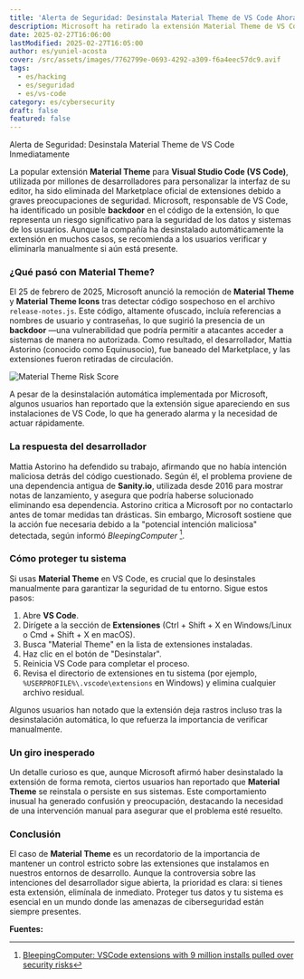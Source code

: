 ```yaml
---
title: 'Alerta de Seguridad: Desinstala Material Theme de VS Code Ahora'
description: Microsoft ha retirado la extensión Material Theme de VS Code por riesgos de seguridad. Descubre por qué y cómo eliminarla manualmente para proteger tu sistema.
date: 2025-02-27T16:06:00
lastModified: 2025-02-27T16:05:00
author: es/yuniel-acosta
cover: /src/assets/images/7762799e-0693-4292-a309-f6a4eec57dc9.avif
tags:
  - es/hacking
  - es/seguridad
  - es/vs-code
category: es/cybersecurity
draft: false
featured: false
---
```

Alerta de Seguridad: Desinstala Material Theme de VS Code Inmediatamente

La popular extensión **Material Theme** para **Visual Studio Code (VS Code)**, utilizada por millones de desarrolladores para personalizar la interfaz de su editor, ha sido eliminada del Marketplace oficial de extensiones debido a graves preocupaciones de seguridad. Microsoft, responsable de VS Code, ha identificado un posible **backdoor** en el código de la extensión, lo que representa un riesgo significativo para la seguridad de los datos y sistemas de los usuarios. Aunque la compañía ha desinstalado automáticamente la extensión en muchos casos, se recomienda a los usuarios verificar y eliminarla manualmente si aún está presente.

### ¿Qué pasó con Material Theme?

El 25 de febrero de 2025, Microsoft anunció la remoción de **Material Theme** y **Material Theme Icons** tras detectar código sospechoso en el archivo `release-notes.js`. Este código, altamente ofuscado, incluía referencias a nombres de usuario y contraseñas, lo que sugirió la presencia de un **backdoor** —una vulnerabilidad que podría permitir a atacantes acceder a sistemas de manera no autorizada. Como resultado, el desarrollador, Mattia Astorino (conocido como Equinusocio), fue baneado del Marketplace, y las extensiones fueron retiradas de circulación.

![Material Theme Risk Score](/src/assets/images/47455.avif "Material Theme Risk Score")

A pesar de la desinstalación automática implementada por Microsoft, algunos usuarios han reportado que la extensión sigue apareciendo en sus instalaciones de VS Code, lo que ha generado alarma y la necesidad de actuar rápidamente.

### La respuesta del desarrollador

Mattia Astorino ha defendido su trabajo, afirmando que no había intención maliciosa detrás del código cuestionado. Según él, el problema proviene de una dependencia antigua de **Sanity.io**, utilizada desde 2016 para mostrar notas de lanzamiento, y asegura que podría haberse solucionado eliminando esa dependencia. Astorino critica a Microsoft por no contactarlo antes de tomar medidas tan drásticas. Sin embargo, Microsoft sostiene que la acción fue necesaria debido a la "potencial intención maliciosa" detectada, según informó _BleepingComputer_ [^1].

### Cómo proteger tu sistema

Si usas **Material Theme** en VS Code, es crucial que lo desinstales manualmente para garantizar la seguridad de tu entorno. Sigue estos pasos:

1. Abre **VS Code**.
2. Dirígete a la sección de **Extensiones** (Ctrl + Shift + X en Windows/Linux o Cmd + Shift + X en macOS).
3. Busca "Material Theme" en la lista de extensiones instaladas.
4. Haz clic en el botón de "Desinstalar".
5. Reinicia VS Code para completar el proceso.
6. Revisa el directorio de extensiones en tu sistema (por ejemplo, `%USERPROFILE%\.vscode\extensions` en Windows) y elimina cualquier archivo residual.

Algunos usuarios han notado que la extensión deja rastros incluso tras la desinstalación automática, lo que refuerza la importancia de verificar manualmente.

### Un giro inesperado

Un detalle curioso es que, aunque Microsoft afirmó haber desinstalado la extensión de forma remota, ciertos usuarios han reportado que **Material Theme** se reinstala o persiste en sus sistemas. Este comportamiento inusual ha generado confusión y preocupación, destacando la necesidad de una intervención manual para asegurar que el problema esté resuelto.

### Conclusión

El caso de **Material Theme** es un recordatorio de la importancia de mantener un control estricto sobre las extensiones que instalamos en nuestros entornos de desarrollo. Aunque la controversia sobre las intenciones del desarrollador sigue abierta, la prioridad es clara: si tienes esta extensión, elimínala de inmediato. Proteger tus datos y tu sistema es esencial en un mundo donde las amenazas de ciberseguridad están siempre presentes.

**Fuentes:**
[^1]: [BleepingComputer: VSCode extensions with 9 million installs pulled over security risks](https://www.bleepingcomputer.com/news/security/vscode-extensions-with-9-million-installs-pulled-over-security-risks/)
[^2]: [Hacker News: Material Theme has been pulled from VS Code's marketplace](https://news.ycombinator.com/item?id=43178831)
[^3]: [SecurityOnline: Material Theme Banned Millions of VS Code Users Affected](https://securityonline.info/material-theme-banned-millions-of-vs-code-users-affected/)
